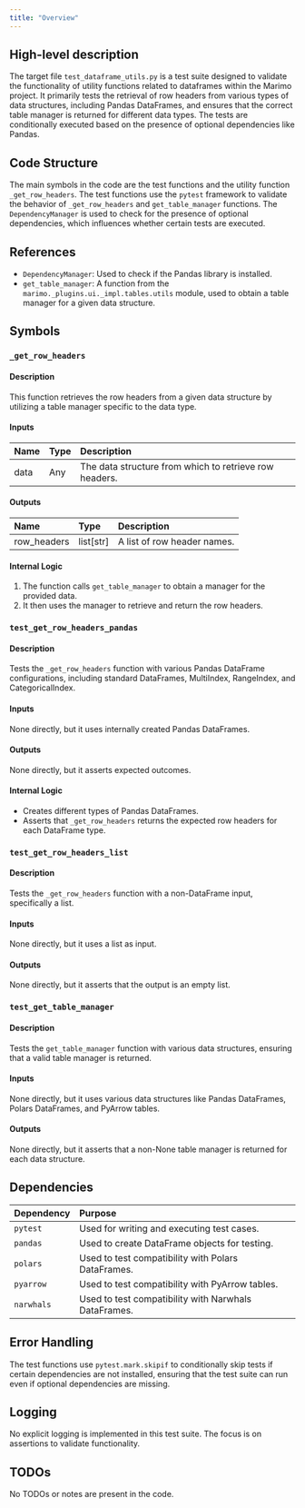 ```yaml
---
title: "Overview"
---
```


## High-level description

The target file `test_dataframe_utils.py` is a test suite designed to validate the functionality of utility functions related to dataframes within the Marimo project. It primarily tests the retrieval of row headers from various types of data structures, including Pandas DataFrames, and ensures that the correct table manager is returned for different data types. The tests are conditionally executed based on the presence of optional dependencies like Pandas.

## Code Structure

The main symbols in the code are the test functions and the utility function `_get_row_headers`. The test functions use the `pytest` framework to validate the behavior of `_get_row_headers` and `get_table_manager` functions. The `DependencyManager` is used to check for the presence of optional dependencies, which influences whether certain tests are executed.

## References

- `DependencyManager`: Used to check if the Pandas library is installed.
- `get_table_manager`: A function from the `marimo._plugins.ui._impl.tables.utils` module, used to obtain a table manager for a given data structure.

## Symbols

### `_get_row_headers`
#### Description
This function retrieves the row headers from a given data structure by utilizing a table manager specific to the data type.

#### Inputs
| Name | Type | Description |
|:-----|:-----|:------------|
| data | Any | The data structure from which to retrieve row headers. |

#### Outputs
| Name | Type | Description |
|:-----|:-----|:------------|
| row_headers | list[str] | A list of row header names. |

#### Internal Logic
1. The function calls `get_table_manager` to obtain a manager for the provided data.
2. It then uses the manager to retrieve and return the row headers.

### `test_get_row_headers_pandas`
#### Description
Tests the `_get_row_headers` function with various Pandas DataFrame configurations, including standard DataFrames, MultiIndex, RangeIndex, and CategoricalIndex.

#### Inputs
None directly, but it uses internally created Pandas DataFrames.

#### Outputs
None directly, but it asserts expected outcomes.

#### Internal Logic
- Creates different types of Pandas DataFrames.
- Asserts that `_get_row_headers` returns the expected row headers for each DataFrame type.

### `test_get_row_headers_list`
#### Description
Tests the `_get_row_headers` function with a non-DataFrame input, specifically a list.

#### Inputs
None directly, but it uses a list as input.

#### Outputs
None directly, but it asserts that the output is an empty list.

### `test_get_table_manager`
#### Description
Tests the `get_table_manager` function with various data structures, ensuring that a valid table manager is returned.

#### Inputs
None directly, but it uses various data structures like Pandas DataFrames, Polars DataFrames, and PyArrow tables.

#### Outputs
None directly, but it asserts that a non-None table manager is returned for each data structure.

## Dependencies

| Dependency | Purpose |
|:-----------|:--------|
| `pytest` | Used for writing and executing test cases. |
| `pandas` | Used to create DataFrame objects for testing. |
| `polars` | Used to test compatibility with Polars DataFrames. |
| `pyarrow` | Used to test compatibility with PyArrow tables. |
| `narwhals` | Used to test compatibility with Narwhals DataFrames. |

## Error Handling

The test functions use `pytest.mark.skipif` to conditionally skip tests if certain dependencies are not installed, ensuring that the test suite can run even if optional dependencies are missing.

## Logging

No explicit logging is implemented in this test suite. The focus is on assertions to validate functionality.

## TODOs

No TODOs or notes are present in the code.